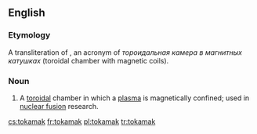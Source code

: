 ==English==

===Etymology===
A transliteration of {{etyl|ru}} {{term|токамак}}, an acronym of ''тороидальная камера в магнитных катушках'' (toroidal chamber with magnetic coils).

===Noun===
{{en-noun}}
{{wikipedia}}

# A [[toroidal]] chamber in which a [[plasma]] is magnetically confined; used in [[nuclear fusion]] research.

[[cs:tokamak]]
[[fr:tokamak]]
[[pl:tokamak]]
[[tr:tokamak]]